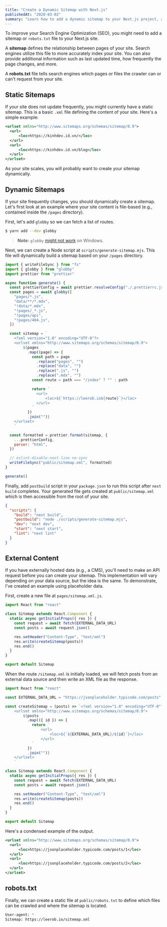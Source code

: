 ```yaml
---
title: "Create a Dynamic Sitemap with Next.js"
publishedAt: "2020-03-02"
summary: "Learn how to add a dynamic sitemap to your Next.js project, along with a robots.txt file for optimal SEO."
---
```


To improve your Search Engine Optimization (SEO), you might need to add a sitemap or `robots.txt` file to your Next.js site.

A **sitemap** defines the relationship between pages of your site. Search engines utilize
this file to more accurately index your site. You can also provide additional information
such as last updated time, how frequently the page changes, and more.

A **robots.txt** file tells search engines which pages or files the crawler can or can't request from your site.

## Static Sitemaps

If your site does not update frequently, you might currently have a static sitemap.
This is a basic `.xml` file defining the content of your site. Here's a simple example:

```xml
<urlset xmlns="http://www.sitemaps.org/schemas/sitemap/0.9">
  <url>
      <loc>https://kinhdev.id.vn/</loc>
  </url>
  <url>
      <loc>https://kinhdev.id.vn/blog</loc>
  </url>
</urlset>
```

As your site scales, you will probably want to create your sitemap dynamically.

## Dynamic Sitemaps

If your site frequently changes, you should dynamically create a sitemap.
Let's first look at an example where your site content is file-based (e.g., contained inside the `/pages` directory).

First, let's add `globby` so we can fetch a list of routes.

```bash
$ yarn add --dev globby
```

> **Note:** `globby` [might not work](https://github.com/leerob/leerob.io/issues/293) on Windows.

Next, we can create a Node script at `scripts/generate-sitemap.mjs`.
This file will dynamically build a sitemap based on your `/pages` directory.

```js
import { writeFileSync } from "fs"
import { globby } from "globby"
import prettier from "prettier"

async function generate() {
  const prettierConfig = await prettier.resolveConfig("./.prettierrc.js")
  const pages = await globby([
    "pages/*.js",
    "data/**/*.mdx",
    "!data/*.mdx",
    "!pages/_*.js",
    "!pages/api",
    "!pages/404.js",
  ])

  const sitemap = `
    <?xml version="1.0" encoding="UTF-8"?>
    <urlset xmlns="http://www.sitemaps.org/schemas/sitemap/0.9">
        ${pages
          .map((page) => {
            const path = page
              .replace("pages", "")
              .replace("data", "")
              .replace(".js", "")
              .replace(".mdx", "")
            const route = path === "/index" ? "" : path

            return `
              <url>
                  <loc>${`https://leerob.io${route}`}</loc>
              </url>
            `
          })
          .join("")}
    </urlset>
    `

  const formatted = prettier.format(sitemap, {
    ...prettierConfig,
    parser: "html",
  })

  // eslint-disable-next-line no-sync
  writeFileSync("public/sitemap.xml", formatted)
}

generate()
```

Finally, add `postbuild` script in your `package.json` to run this script after `next build` completes.
Your generated file gets created at `public/sitemap.xml` which is then accessible from the root of your site.

```json
{
  "scripts": {
    "build": "next build",
    "postbuild": "node ./scripts/generate-sitemap.mjs",
    "dev": "next dev",
    "start": "next start",
    "lint": "next lint"
  }
}
```

## External Content

If you have externally hosted data (e.g., a CMS), you'll need to make an API request
before you can create your sitemap. This implementation will vary depending on your data source,
but the idea is the same. To demonstrate, I've created an example using placeholder data.

First, create a new file at `pages/sitemap.xml.js`.

```js
import React from "react"

class Sitemap extends React.Component {
  static async getInitialProps({ res }) {
    const request = await fetch(EXTERNAL_DATA_URL)
    const posts = await request.json()

    res.setHeader("Content-Type", "text/xml")
    res.write(createSitemap(posts))
    res.end()
  }
}

export default Sitemap
```

When the route `/sitemap.xml` is initially loaded, we will fetch posts from an external data source
and then write an XML file as the response.

```js
import React from "react"

const EXTERNAL_DATA_URL = "https://jsonplaceholder.typicode.com/posts"

const createSitemap = (posts) => `<?xml version="1.0" encoding="UTF-8"?>
    <urlset xmlns="http://www.sitemaps.org/schemas/sitemap/0.9">
        ${posts
          .map(({ id }) => {
            return `
                <url>
                    <loc>${`${EXTERNAL_DATA_URL}/${id}`}</loc>
                </url>
            `
          })
          .join("")}
    </urlset>
    `

class Sitemap extends React.Component {
  static async getInitialProps({ res }) {
    const request = await fetch(EXTERNAL_DATA_URL)
    const posts = await request.json()

    res.setHeader("Content-Type", "text/xml")
    res.write(createSitemap(posts))
    res.end()
  }
}

export default Sitemap
```

Here's a condensed example of the output.

```xml
<urlset xmlns="http://www.sitemaps.org/schemas/sitemap/0.9">
  <url>
      <loc>https://jsonplaceholder.typicode.com/posts/1</loc>
  </url>
  <url>
      <loc>https://jsonplaceholder.typicode.com/posts/2</loc>
  </url>
</urlset>
```

## robots.txt

Finally, we can create a static file at `public/robots.txt` to define which
files can be crawled and where the sitemap is located.

```bash
User-agent: *
Sitemap: https://leerob.io/sitemap.xml
```
